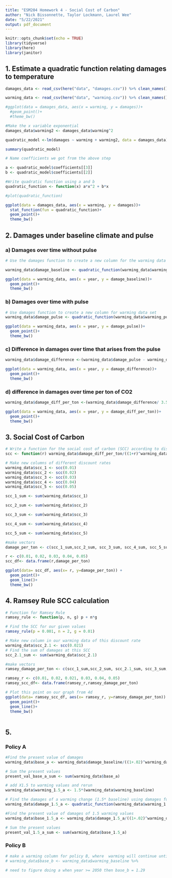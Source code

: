 ```yaml
---
title: "ESM204 Homework 4 - Social Cost of Carbon"
author: "Nick Bissonnette, Taylor Lockmann, Laurel Wee"
date: "5/22/2021"
output: pdf_document
---
```


```r
knitr::opts_chunk$set(echo = TRUE)
library(tidyverse)
library(here)
library(janitor)
```


## 1. Estimate a quadratic function relating damages to temperature

```r
damages_data <- read_csv(here("data", "damages.csv")) %>% clean_names()

warming_data <- read_csv(here("data", "warming.csv")) %>% clean_names()

#ggplot(data = damages_data, aes(x = warming, y = damages))+
  #geom_point()+
  #theme_bw()
```

```r
#Make the x variable exponential 
damages_data$warming2 <- damages_data$warming^2

quadratic_model <-lm(damages ~ warming + warming2, data = damages_data)

summary(quadratic_model)
```

```r
# Name coefficients we got from the above step

a <- quadratic_model$coefficients[[3]]
b <- quadratic_model$coefficients[[2]]

#Write quadratic function using a and b
quadratic_function <- function(x) a*x^2 + b*x

#plot(quadratic_function)

ggplot(data = damages_data, aes(x = warming, y = damages))+
  stat_function(fun = quadratic_function)+
  geom_point()+
  theme_bw()
```

## 2. Damages under baseline climate and pulse

### a) Damages over time without pulse

```r
# Use the damages function to create a new column for the warming data set

warming_data$damage_baseline <- quadratic_function(warming_data$warming_baseline)

ggplot(data = warming_data, aes(x = year, y = damage_baseline))+
  geom_point()+
  theme_bw()
```

### b) Damages over time with pulse
```r
# Use damages function to create a new column for warming data set
warming_data$damage_pulse <- quadratic_function(warming_data$warming_pulse)

ggplot(data = warming_data, aes(x = year, y = damage_pulse))+
  geom_point()+
  theme_bw()
```

### c) Difference in damages over time that arises from the pulse
```r
warming_data$damage_difference <-(warming_data$damage_pulse - warming_data$damage_baseline) 

ggplot(data = warming_data, aes(x = year, y = damage_difference))+
  geom_point()+
  theme_bw()
```

### d) difference in damages over time per ton of CO2

```r
warming_data$damage_diff_per_ton <-(warming_data$damage_difference/ 3.5e+10) 

ggplot(data = warming_data, aes(x = year, y = damage_diff_per_ton))+
  geom_point()+
  theme_bw()
```

## 3. Social Cost of Carbon 

```r
# Write a function for the social cost of carbon (SCC) according to discount rate
scc <- function(r) warming_data$damage_diff_per_ton/((1+r)^warming_data$x1)

# Make new columns of different discount rates
warming_data$scc_1 <- scc(0.01)
warming_data$scc_2 <- scc(0.02)
warming_data$scc_3 <- scc(0.03)
warming_data$scc_4 <- scc(0.04)
warming_data$scc_5 <- scc(0.05)
```

```r
scc_1_sum <- sum(warming_data$scc_1)

scc_2_sum <- sum(warming_data$scc_2)

scc_3_sum <- sum(warming_data$scc_3)

scc_4_sum <- sum(warming_data$scc_4)

scc_5_sum <- sum(warming_data$scc_5)

#make vectors
damage_per_ton <- c(scc_1_sum,scc_2_sum, scc_3_sum, scc_4_sum, scc_5_sum )

r <- c(0.01, 0.02, 0.03, 0.04, 0.05)
scc_df<- data.frame(r,damage_per_ton)

ggplot(data= scc_df, aes(x= r, y=damage_per_ton)) +
  geom_point()+
  geom_line()+
  theme_bw()

```


## 4. Ramsey Rule SCC calculation

```r
# Function for Ramsey Rule
ramsey_rule <- function(p, n, g) p + n*g

# Find the SCC for our given values
ramsey_rule(p = 0.001, n = 2, g = 0.01)
```
```r
# Make new column in our warming data of this discount rate
warming_data$scc_2.1 <- scc(0.021)
# Find the sum of damages at this SCC
scc_2.1_sum <- sum(warming_data$scc_2.1)

#make vectors
ramsey_damage_per_ton <- c(scc_1_sum,scc_2_sum, scc_2.1_sum, scc_3_sum, scc_4_sum, scc_5_sum )

ramsey_r <- c(0.01, 0.02, 0.021, 0.03, 0.04, 0.05)
ramsey_scc_df<- data.frame(ramsey_r,ramsey_damage_per_ton)

# Plot this point on our graph from 4d
ggplot(data= ramsey_scc_df, aes(x= ramsey_r, y=ramsey_damage_per_ton)) +
  geom_point()+
  geom_line()+
  theme_bw()
  
```




## 5. 
### Policy A
```r
#Find the present value of damages 
warming_data$base_a <- warming_data$damage_baseline/((1+.02)^warming_data$x1)

# Sum the present values 
present_val_base_a_sum <- sum(warming_data$base_a)

# add X1.5 to warming values and rerun
warming_data$warming_1.5_a <- 1.5*(warming_data$warming_baseline)

# Find the damages of a warming change (1.5* baseline) using damages function
warming_data$damage_1.5_a <- quadratic_function(warming_data$warming_1.5_a)

#Find the present value of damages of 1.5 warming values
warming_data$base_1.5_a <- warming_data$damage_1.5_a/((1+.02)^warming_data$x1)

# Sum the present values 
present_val_1.5_a_sum <- sum(warming_data$base_1.5_a)
```

### Policy B

```r
# make a warming column for policy B, where  warming will continue until 2050 as in the “baseline” dataset, and then will stabilize at 1.29 degrees
# warming_data$base_b <- warming_data$warming_baseline %>% 

# need to figure doing a when year >= 2050 then base_b = 1.29
```

